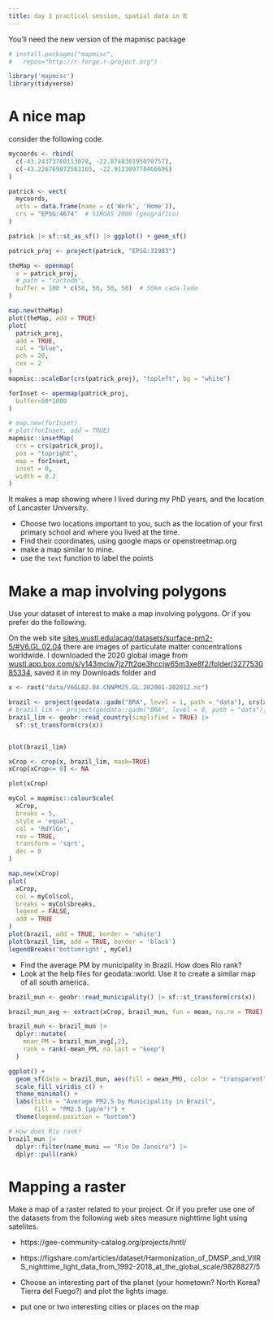 ---
title: day 1 practical session, spatial data in R
---

You'll need the new version of the mapmisc package
```{r installMapmics}
# install.packages("mapmisc", 
# 	repos="http://r-forge.r-project.org")
```

```{r packages}
library('mapmisc')
library(tidyverse)
```

# A nice map

consider the following code.

```{r patrick}
mycoords <- rbind(
  c(-43.24373760113078, -22.874830195070757),
  c(-43.226769072563165, -22.912309778466696)
)

patrick <- vect(
  mycoords, 
  atts = data.frame(name = c('Work', 'Home')),
  crs = "EPSG:4674"  # SIRGAS 2000 (geográfico)
)

patrick |> sf::st_as_sf() |> ggplot() + geom_sf()

patrick_proj <- project(patrick, "EPSG:31983")

theMap <- openmap(
  x = patrick_proj,
  # path = "cartodb",
  buffer = 100 * c(50, 50, 50, 50)  # 50km cada lado
)

map.new(theMap)
plot(theMap, add = TRUE)
plot(
  patrick_proj,
  add = TRUE,
  col = "blue",
  pch = 20,
  cex = 2
)
mapmisc::scaleBar(crs(patrick_proj), "topleft", bg = "white")

forInset <- openmap(patrick_proj, 
  buffer=50*1000
)

# map.new(forInset)
# plot(forInset, add = TRUE)
mapmisc::insetMap(
  crs = crs(patrick_proj),
  pos = "topright",
  map = forInset,
  inset = 0,
  width = 0.2
)

```


It makes a map showing where I lived during my PhD years, and the location of Lancaster University.

- Choose two locations important to you, such as the location of your first primary school and where you lived at the time. 
- Find their coordinates, using google maps or openstreetmap.org
- make a map similar to mine.
- use the `text` function to label the points



# Make a map involving polygons

Use your dataset of interest to make a map involving polygons.  Or if you prefer do the following.

On the web site [sites.wustl.edu/acag/datasets/surface-pm2-5/#V6.GL.02.04](https://sites.wustl.edu/acag/datasets/surface-pm2-5/#V6.GL.02.04) there are images of particulate matter concentrations worldwide.  I downloaded the 2020 global image from [wustl.app.box.com/s/y143mciw7jz7ft2qe3hccjw65m3xe8f2/folder/327753085334](https://wustl.app.box.com/s/y143mciw7jz7ft2qe3hccjw65m3xe8f2/folder/327753085334), saved it in my Downloads folder and 

```{r data}
x <- rast("data/V6GL02.04.CNNPM25.GL.202001-202012.nc")

brazil <- project(geodata::gadm("BRA", level = 1, path = "data"), crs(x))
# brazil_lim <- project(geodata::gadm("BRA", level = 0, path = "data"), crs(x))
brazil_lim <- geobr::read_country(simplified = TRUE) |> 
  sf::st_transform(crs(x))


plot(brazil_lim)

xCrop <- crop(x, brazil_lim, mask=TRUE)
xCrop[xCrop<= 0] <- NA

plot(xCrop)

myCol = mapmisc::colourScale(
  xCrop,
  breaks = 5,
  style = 'equal',
  col = 'RdYlGn',
  rev = TRUE,
  transform = 'sqrt',
  dec = 0
)

map.new(xCrop)
plot(
  xCrop,
  col = myCol$col,
  breaks = myCol$breaks,
  legend = FALSE,
  add = TRUE
)
plot(brazil, add = TRUE, border = 'white')
plot(brazil_lim, add = TRUE, border = 'black')
legendBreaks('bottomright', myCol)
```

- Find the average PM by municipality in Brazil.  How does Rio rank?
- Look at the help files for geodata::world.  Use it to create a similar map of all south america.

```{r}
brazil_mun <- geobr::read_municipality() |> sf::st_transform(crs(x))

brazil_mun_avg <- extract(xCrop, brazil_mun, fun = mean, na.rm = TRUE)

brazil_mun <- brazil_mun |> 
  dplyr::mutate(
    mean_PM = brazil_mun_avg[,2],
    rank = rank(-mean_PM, na.last = "keep")
  )

ggplot() +
  geom_sf(data = brazil_mun, aes(fill = mean_PM), color = "transparent") +
  scale_fill_viridis_c() +
  theme_minimal() +
  labs(title = "Average PM2.5 by Municipality in Brazil",
       fill = "PM2.5 (µg/m³)") +
  theme(legend.position = "bottom")

# How does Rio rank?
brazil_mun |> 
  dplyr::filter(name_muni == "Rio De Janeiro") |>
  dplyr::pull(rank)


```

# Mapping a raster

Make a map of a raster related to your project.  Or if you prefer use one of the datasets from the following web sites measure nighttime light using satelites.  

- https://gee-community-catalog.org/projects/hntl/
- https://figshare.com/articles/dataset/Harmonization_of_DMSP_and_VIIRS_nighttime_light_data_from_1992-2018_at_the_global_scale/9828827/5

- Choose an interesting part of the planet (your hometown? North Korea? Tierra del Fuego?) and plot the lights image.  
- put one or two interesting cities or places on the map





